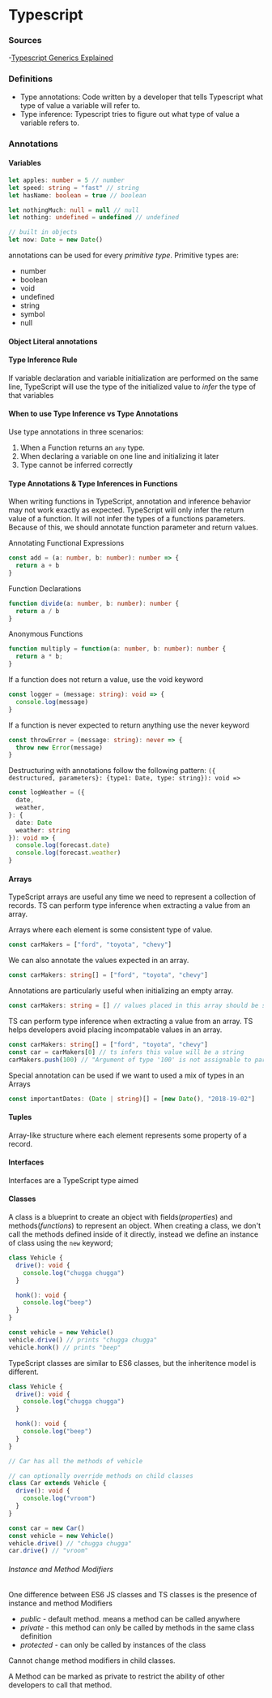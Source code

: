# Typescript

### Sources

-[Typescript Generics Explained](https://medium.com/@rossbulat/typescript-generics-explained-15c6493b510f)

### Definitions

- Type annotations: Code written by a developer that tells Typescript what type of value a variable will refer to.
- Type inference: Typescript tries to figure out what type of value a variable refers to.

### Annotations

#### Variables

```typescript
let apples: number = 5 // number
let speed: string = "fast" // string
let hasName: boolean = true // boolean

let nothingMuch: null = null // null
let nothing: undefined = undefined // undefined

// built in objects
let now: Date = new Date()
```

annotations can be used for every _primitive type_. Primitive types are:

- number
- boolean
- void
- undefined
- string
- symbol
- null

#### Object Literal annotations

#### Type Inference Rule

If variable declaration and variable initialization are performed on the same line, TypeScript will use the type of the initialized value to _infer_ the type of that variables

#### When to use Type Inference vs Type Annotations

Use type annotations in three scenarios:

1. When a Function returns an `any` type.
2. When declaring a variable on one line and initializing it later
3. Type cannot be inferred correctly

#### Type Annotations & Type Inferences in Functions

When writing functions in TypeScript, annotation and inference behavior may not work exactly as expected. TypeScript will only infer the return value of a function. It will not infer the types of a functions parameters. Because of this, we should annotate function parameter and return values.

Annotating Functional Expressions

```typescript
const add = (a: number, b: number): number => {
  return a + b
}
```

Function Declarations

```typescript
function divide(a: number, b: number): number {
  return a / b
}
```

Anonymous Functions

```typescript
function multiply = function(a: number, b: number): number {
  return a * b;
}
```

If a function does not return a value, use the void keyword

```typescript
const logger = (message: string): void => {
  console.log(message)
}
```

If a function is never expected to return anything use the never keyword

```typescript
const throwError = (message: string): never => {
  throw new Error(message)
}
```

Destructuring with annotations follow the following pattern:
`({ destructured, parameters}: {type1: Date, type: string}): void =>`

```typescript
const logWeather = ({
  date,
  weather,
}: {
  date: Date
  weather: string
}): void => {
  console.log(forecast.date)
  console.log(forecast.weather)
}
```

#### Arrays

TypeScript arrays are useful any time we need to represent a collection of records.
TS can perform type inference when extracting a value from an array.

Arrays where each element is some consistent type of value.

```typescript
const carMakers = ["ford", "toyota", "chevy"]
```

We can also annotate the values expected in an array.

```typescript
const carMakers: string[] = ["ford", "toyota", "chevy"]
```

Annotations are particularly useful when initializing an empty array.

```typescript
const carMakers: string = [] // values placed in this array should be strings
```

TS can perform type inference when extracting a value from an array. TS helps developers avoid placing incompatable values in an array.

```typescript
const carMakers: string[] = ["ford", "toyota", "chevy"]
const car = carMakers[0] // ts infers this value will be a string
carMakers.push(100) // "Argument of type '100' is not assignable to parameter of type string"
```

Special annotation can be used if we want to used a mix of types in an Arrays

```typescript
const importantDates: (Date | string)[] = [new Date(), "2018-19-02"]
```

#### Tuples

Array-like structure where each element represents some property of a record.

#### Interfaces

Interfaces are a TypeScript type aimed

#### Classes

A class is a blueprint to create an object with fields(_properties_) and methods(_functions_) to represent an object. When creating a class, we don't call the methods defined inside of it directly, instead we define an instance of class using the `new` keyword;

```typescript
class Vehicle {
  drive(): void {
    console.log("chugga chugga")
  }

  honk(): void {
    console.log("beep")
  }
}

const vehicle = new Vehicle()
vehicle.drive() // prints "chugga chugga"
vehicle.honk() // prints "beep"
```

TypeScript classes are similar to ES6 classes, but the inheritence model is different.

```typescript
class Vehicle {
  drive(): void {
    console.log("chugga chugga")
  }

  honk(): void {
    console.log("beep")
  }
}

// Car has all the methods of vehicle

// can optionally override methods on child classes
class Car extends Vehicle {
  drive(): void {
    console.log("vroom")
  }
}

const car = new Car()
const vehicle = new Vehicle()
vehicle.drive() // "chugga chugga"
car.drive() // "vroom"
```

###### Instance and Method Modifiers

One difference between ES6 JS classes and TS classes is the presence of instance and method Modifiers

- *public* - default method. means a method can be called anywhere
- *private* - this method can only be called by methods in the same class definition
- *protected* - can only be called by instances of the class

Cannot change method modifiers in child classes.

A Method can be marked as private to restrict the ability of other developers to call that method.

